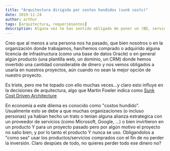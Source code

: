 ```yaml
---
title: "Arquitectura dirigida por costos hundidos (sunk costs)"
date: 2019-11-24
author: arthur
tags: [arquitectura, requerimientos]
description: Alguna vez te has sentido obligado de poner un (BD, servidor, software) a tu arquitectura por que antes habias gastado mucho dinero en ella?
---
```


Creo que al menos a una persona nos ha pasado, que bien nosotros o en la organización donde trabajamos, han/hemos comprado o adquirido alguna licencia de infrastructura (como una base de datos Oracle) o en general algún producto (una plantilla web, un dominio, un CRM) donde hemos invertido una cantidad considerable de dinero y nos vemos obligados a usarla en nuestros proyectos, aún cuando no sean la mejor opción de nuestro proyecto.

Es triste, pero me he topado con ello muchas veces...y claro esto influye en la decisiones de arquitectura, algo que Martin Fowler indica como [Sunk Cost Driven Architecture](https://martinfowler.com/bliki/SunkCostDrivenArchitecture.html)

En economía a este dilema es conocido como "costos hundido". Usualmente esto se debe a que muchas organizaciones (o incluso personas) ya habian hecho un trato o tenian alguna alianza estrategica con un proveedor de servicios (como Microsoft, Google, ...) o bien invirtieron en un producto Y para un proyecto pasado pero por algún motivo el proyecto no salio bien, y por lo tanto el producto Y nunca se uso. Obligandolos a "como sea" usar los productos/servicios comprados con el fin de no perder la inversión. Claro despúes de todo, no quieres perder todo ese dinero no?
